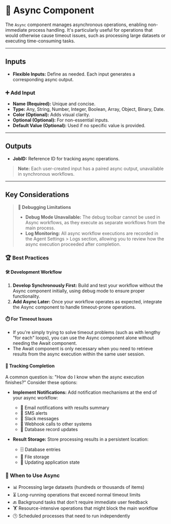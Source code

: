 # 🔄 Async Component

The `Async` component manages asynchronous operations, enabling non-immediate process handling. It's particularly useful for operations that would otherwise cause timeout issues, such as processing large datasets or executing time-consuming tasks.

<Arcade  src="https://demo.arcade.software/NmkvZboIWz4aZwjb1ruq?embed&embed_mobile=tab&embed_desktop=inline&show_copy_link=true" title="Async | SmythOS" />

---

## Inputs

- **Flexible Inputs:** Define as needed. Each input generates a corresponding async output.

### ➕ Add Input
- **Name (Required):** Unique and concise.
- **Type:** Any, String, Number, Integer, Boolean, Array, Object, Binary, Date.
- **Color (Optional):** Adds visual clarity.
- **Optional (Optional):** For non-essential inputs.
- **Default Value (Optional):** Used if no specific value is provided.

---

## Outputs

- **JobID:** Reference ID for tracking async operations.

> **Note:** Each user-created input has a paired async output, unavailable in synchronous workflows.

---

## Key Considerations

> **🐞 Debugging Limitations**
> - **Debug Mode Unavailable:** The debug toolbar cannot be used in Async workflows, as they execute as separate workflows from the main process.
> - **Log Monitoring:** All async workflow executions are recorded in the Agent Settings > Logs section, allowing you to review how the async execution proceeded after completion.

### 🏆 Best Practices

#### 🛠️ Development Workflow
1. **Develop Synchronously First:** Build and test your workflow without the Async component initially, using debug mode to ensure proper functionality.
2. **Add Async Later:** Once your workflow operates as expected, integrate the Async component to handle timeout-prone operations.

#### ⏱️ For Timeout Issues
- If you're simply trying to solve timeout problems (such as with lengthy "for each" loops), you can use the Async component alone without needing the Await component.
- The Await component is only necessary when you need to retrieve results from the async execution within the same user session.

#### 🔔 Tracking Completion
A common question is: "How do I know when the async execution finishes?" Consider these options:

- **Implement Notifications:** Add notification mechanisms at the end of your async workflow:
  - 📧 Email notifications with results summary
  - 📱 SMS alerts
  - 💬 Slack messages
  - 🔄 Webhook calls to other systems
  - 💾 Database record updates

- **Result Storage:** Store processing results in a persistent location:
  - 🗄️ Database entries
  - 📁 File storage
  - 🔄 Updating application state

### 🎯 When to Use Async

- 📊 Processing large datasets (hundreds or thousands of items)
- ⏳ Long-running operations that exceed normal timeout limits
- 🔙 Background tasks that don't require immediate user feedback
- 🏋️ Resource-intensive operations that might block the main workflow
- 🕒 Scheduled processes that need to run independently